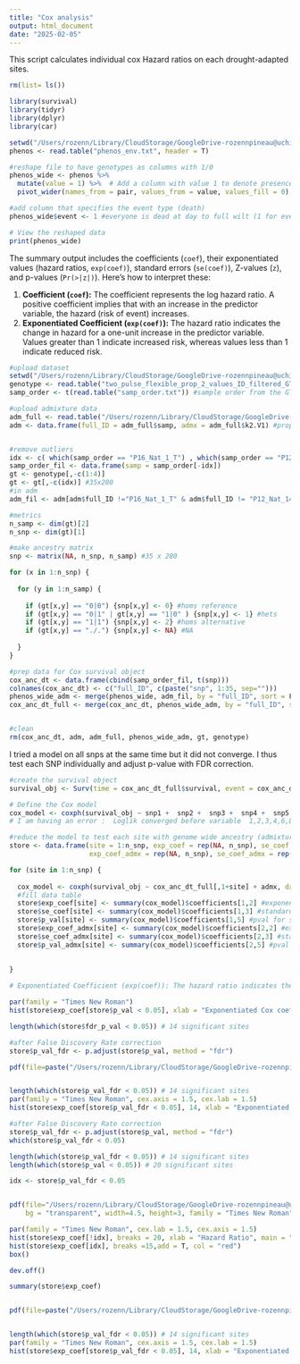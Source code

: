 ```yaml
---
title: "Cox analysis"
output: html_document
date: "2025-02-05"
---
```


This script calculates individual cox Hazard ratios on each drought-adapted sites. 


```r
rm(list= ls())

library(survival)
library(tidyr)
library(dplyr)
library(car)

setwd("/Users/rozenn/Library/CloudStorage/GoogleDrive-rozennpineau@uchicago.edu/My Drive/Work/9.Science/1.DroughtProject/1.analyses/data/6.trajectories/clumped")
phenos <- read.table("phenos_env.txt", header = T)

#reshape file to have genotypes as columns with 1/0 
phenos_wide <- phenos %>%
  mutate(value = 1) %>%  # Add a column with value 1 to denote presence
  pivot_wider(names_from = pair, values_from = value, values_fill = 0)

#add column that specifies the event type (death)
phenos_wide$event <- 1 #everyone is dead at day to full wilt (1 for event/death, 0 for censored)

# View the reshaped data
print(phenos_wide)

```

The summary output includes the coefficients (`coef`), their exponentiated values (hazard ratios, `exp(coef)`), standard errors (`se(coef)`), Z-values (`z`), and p-values (`Pr(>|z|)`). Here's how to interpret these:

1. **Coefficient (`coef`):** The coefficient represents the log hazard ratio. A positive coefficient implies that with an increase in the predictor variable, the hazard (risk of event) increases.
2. **Exponentiated Coefficient (`exp(coef)`):** The hazard ratio indicates the change in hazard for a one-unit increase in the predictor variable. Values greater than 1 indicate increased risk, whereas values less than 1 indicate reduced risk.


```r
#upload dataset
setwd("/Users/rozenn/Library/CloudStorage/GoogleDrive-rozennpineau@uchicago.edu/My Drive/Work/9.Science/1.DroughtProject/1.analyses/data/8.ancestry_hmm/1.results/trajectories/")
genotype <- read.table("two_pulse_flexible_prop_2_values_ID_filtered_GT.txt")
samp_order <- t(read.table("samp_order.txt")) #sample order from the GT file

#upload admixture data
adm_full <- read.table("/Users/rozenn/Library/CloudStorage/GoogleDrive-rozennpineau@uchicago.edu/My Drive/Work/9.Science/1.DroughtProject/1.analyses/data/2.admixture/k2_structure_res.csv", sep = ",", header = T)
adm <- data.frame(full_ID = adm_full$samp, admx = adm_full$k2.V1) #proportion of one genotype


#remove outliers
idx <- c( which(samp_order == "P16_Nat_1_T") , which(samp_order == "P12_Nat_14_T") ) 
samp_order_fil <- data.frame(samp = samp_order[-idx])
gt <- genotype[,-c(1:4)]
gt <- gt[,-c(idx)] #35x280
#in adm
adm_fil <- adm[adm$full_ID !="P16_Nat_1_T" & adm$full_ID != "P12_Nat_14_T",] #280 x  2
```


```r
#metrics
n_samp <- dim(gt)[2]
n_snp <- dim(gt)[1]

#make ancestry matrix
snp <- matrix(NA, n_snp, n_samp) #35 x 280

for (x in 1:n_snp) {
  
  for (y in 1:n_samp) {
    
    if (gt[x,y] == "0|0") {snp[x,y] <- 0} #homs reference
    if (gt[x,y] == "0|1" | gt[x,y] == "1|0" ) {snp[x,y] <- 1} #hets
    if (gt[x,y] == "1|1") {snp[x,y] <- 2} #homs alternative
    if (gt[x,y] == "./.") {snp[x,y] <- NA} #NA
    
  }
}

#prep data for Cox survival object
cox_anc_dt <- data.frame(cbind(samp_order_fil, t(snp)))
colnames(cox_anc_dt) <- c("full_ID", c(paste("snp", 1:35, sep="")))
phenos_wide_adm <- merge(phenos_wide, adm_fil, by = "full_ID", sort = F) #merge phenos_wide with admixture proportions
cox_anc_dt_full <- merge(cox_anc_dt, phenos_wide_adm, by = "full_ID", sort = F) #merge with ancestry


#clean
rm(cox_anc_dt, adm, adm_full, phenos_wide_adm, gt, genotype)
```

I tried a model on all snps at the same time but it did not converge. I thus test each SNP individually and adjust p-value with FDR correction.

```r
#create the survival object
survival_obj <- Surv(time = cox_anc_dt_full$survival, event = cox_anc_dt_full$event)

# Define the Cox model
cox_model <- coxph(survival_obj ~ snp1 +  snp2 +  snp3 +  snp4 +  snp5 +  snp6 +  snp7 +  snp8 +  snp9 +  snp10 + snp11 + snp12 + snp13 + snp14 + snp15 + snp16 + snp17 + snp18 + snp19 + snp20 + snp21 + snp22 + snp23 + snp24 + snp25 + snp26 + snp27 + snp28 + snp29 + snp30 + snp31 + snp32 + snp33 + snp34 + snp35 + admx, data = cox_anc_dt_full, control = coxph.control(iter.max = 1000))
# I am having an error :  Loglik converged before variable  1,2,3,4,6,8,10,12,13,14,15,16,18,22,30 ; coefficient may be infinite.# the model does not converge with all snps together

#reduce the model to test each site with genome wide ancestry (admixture)
store <- data.frame(site = 1:n_snp, exp_coef = rep(NA, n_snp), se_coef = rep(NA, n_snp), p_val = rep(NA, n_snp), 
                    exp_coef_admx = rep(NA, n_snp), se_coef_admx = rep(NA, n_snp), p_val_admx = rep(NA, n_snp))

for (site in 1:n_snp) {
  
  cox_model <- coxph(survival_obj ~ cox_anc_dt_full[,1+site] + admx, data = cox_anc_dt_full)
  #fill data table
  store$exp_coef[site] <- summary(cox_model)$coefficients[1,2] #exponentiated coef for site
  store$se_coef[site] <- summary(cox_model)$coefficients[1,3] #standard error for exp coef for site
  store$p_val[site] <- summary(cox_model)$coefficients[1,5] #pval for site
  store$exp_coef_admx[site] <- summary(cox_model)$coefficients[2,2] #exponentiated coef for covariate
  store$se_coef_admx[site] <- summary(cox_model)$coefficients[2,3] #standard error for exp coef for covariate
  store$p_val_admx[site] <- summary(cox_model)$coefficients[2,5] #pval for covariate
  
  
}

# Exponentiated Coefficient (exp(coef)): The hazard ratio indicates the change in hazard for a one-unit increase in the predictor variable. Values greater than 1 indicate increased risk, whereas values less than 1 indicate reduced risk.

```

```r

par(family = "Times New Roman")
hist(store$exp_coef[store$p_val < 0.05], xlab = "Exponentiated Cox coefficient (risk)", main = "")

length(which(store$fdr_p_val < 0.05)) # 14 significant sites

#after False Discovery Rate correction
store$p_val_fdr <- p.adjust(store$p_val, method = "fdr")

pdf(file=paste("/Users/rozenn/Library/CloudStorage/GoogleDrive-rozennpineau@uchicago.edu/My Drive/Work/9.Science/1.DroughtProject/0.Writing/1.Paper/1.Figures/Figure3/cox.pdf", sep="" ), bg = "transparent", width=3, height=4, family = "Times New Roman")


length(which(store$p_val_fdr < 0.05)) # 14 significant sites
par(family = "Times New Roman", cex.axis = 1.5, cex.lab = 1.5)
hist(store$exp_coef[store$p_val_fdr < 0.05], 14, xlab = "Exponentiated Cox coefficient (risk)", main = "")

```
```r

#after False Discovery Rate correction
store$p_val_fdr <- p.adjust(store$p_val, method = "fdr")
which(store$p_val_fdr < 0.05)

length(which(store$p_val_fdr < 0.05)) # 14 significant sites
length(which(store$p_val < 0.05)) # 20 significant sites

idx <- store$p_val_fdr < 0.05


pdf(file="/Users/rozenn/Library/CloudStorage/GoogleDrive-rozennpineau@uchicago.edu/My Drive/Work/9.Science/1.DroughtProject/0.Writing/1.Paper/1.Figures/Figure3/cox_all.pdf", 
    bg = "transparent", width=4.5, height=3, family = "Times New Roman")

par(family = "Times New Roman", cex.lab = 1.5, cex.axis = 1.5)
hist(store$exp_coef[!idx], breaks = 20, xlab = "Hazard Ratio", main = "", xlim = c(0.5,.95))
hist(store$exp_coef[idx], breaks =15,add = T, col = "red")
box()

dev.off()

summary(store$exp_coef)


pdf(file=paste("/Users/rozenn/Library/CloudStorage/GoogleDrive-rozennpineau@uchicago.edu/My Drive/Work/9.Science/1.DroughtProject/0.Writing/1.Paper/1.Figures/Figure3/cox.pdf", sep="" ), bg = "transparent", width=3, height=4, family = "Times New Roman")


length(which(store$p_val_fdr < 0.05)) # 14 significant sites
par(family = "Times New Roman", cex.axis = 1.5, cex.lab = 1.5)
hist(store$exp_coef[store$p_val_fdr < 0.05], 14, xlab = "Exponentiated Cox coefficient (risk)", main = "")

```
